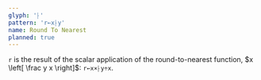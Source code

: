 ```yaml
---
glyph: '⸠'
pattern: 'r←x⸠y'
name: Round To Nearest
planned: true
---
```


`r` is the result of the scalar application of the round-to-nearest function, $x \left[ \frac y x \right]$: `r←x×⸠y÷x`.